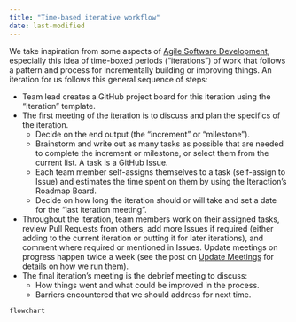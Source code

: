 ```yaml
---
title: "Time-based iterative workflow"
date: last-modified
---
```


We take inspiration from some aspects of [Agile Software Development](),
especially this idea of time-boxed periods ("iterations") of work that follows a
pattern and process for incrementally building or improving things. 
An iteration for us follows this general sequence of steps:

- Team lead creates a GitHub project board for this iteration using the "Iteration" template.
- The first meeting of the iteration is to discuss and plan the specifics of the iteration.
    - Decide on the end output (the "increment" or "milestone").
    - Brainstorm and write out as many tasks as possible that are needed to complete the increment or milestone, or select them from the current list. A task is a GitHub Issue.
    - Each team member self-assigns themselves to a task (self-assign to Issue) and estimates the time spent on them by using the Iteraction's Roadmap Board.
    - Decide on how long the iteration should or will take and set a date for the "last iteration meeting".
- Throughout the iteration, team members work on their assigned tasks, review Pull Requests from others, add more Issues if required (either adding to the current iteration or putting it for later iterations), and comment where required or mentioned in Issues. Update meetings on progress happen twice a week (see the post on [Update Meetings](update-meetings.md) for details on how we run them). 
- The final iteration's meeting is the debrief meeting to discuss:
    - How things went and what could be improved in the process.
    - Barriers encountered that we should address for next time.

```mermaid
flowchart

```